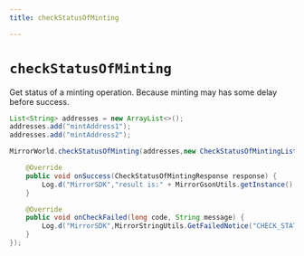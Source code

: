 ```yaml
---
title: checkStatusOfMinting

---
```


# `checkStatusOfMinting`
Get status of a minting operation. Because minting may has some delay before success.

```java
List<String> addresses = new ArrayList<>(); 
addresses.add("mintAddress1"); 
addresses.add("mintAddress2");

MirrorWorld.checkStatusOfMinting(addresses,new CheckStatusOfMintingListener() {

    @Override
    public void onSuccess(CheckStatusOfMintingResponse response) {
        Log.d("MirrorSDK","result is:" + MirrorGsonUtils.getInstance().toJson(response));
    }

    @Override
    public void onCheckFailed(long code, String message) {
        Log.d("MirrorSDK",MirrorStringUtils.GetFailedNotice("CHECK_STATUS_OFMINTING",code,message));
    }
});
```

